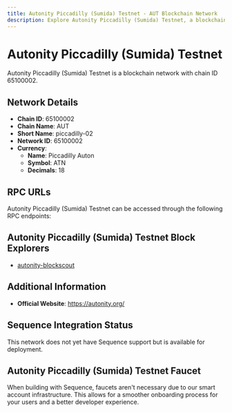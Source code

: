 ```yaml
--- 
title: Autonity Piccadilly (Sumida) Testnet - AUT Blockchain Network
description: Explore Autonity Piccadilly (Sumida) Testnet, a blockchain network with chain ID 65100002. Learn about its native currency, Piccadilly Auton, and how to interact with the network.
---
```


# Autonity Piccadilly (Sumida) Testnet

Autonity Piccadilly (Sumida) Testnet is a blockchain network with chain ID 65100002.

## Network Details

- **Chain ID**: 65100002
- **Chain Name**: AUT
- **Short Name**: piccadilly-02
- **Network ID**: 65100002
- **Currency**: 
  - **Name**: Piccadilly Auton
  - **Symbol**: ATN
  - **Decimals**: 18

## RPC URLs

Autonity Piccadilly (Sumida) Testnet can be accessed through the following RPC endpoints:



## Autonity Piccadilly (Sumida) Testnet Block Explorers

- [autonity-blockscout](https://piccadilly.autonity.org)

## Additional Information

- **Official Website**: https://autonity.org/

## Sequence Integration Status

This network does not yet have Sequence support but is available for deployment.

## Autonity Piccadilly (Sumida) Testnet Faucet

When building with Sequence, faucets aren't necessary due to our smart account infrastructure. This allows for a smoother onboarding process for your users and a better developer experience.
